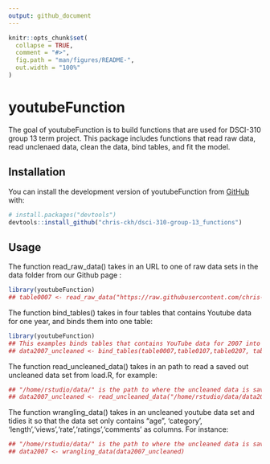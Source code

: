 ```yaml
---
output: github_document
---
```


<!-- README.md is generated from README.Rmd. Please edit that file -->

```r
knitr::opts_chunk$set(
  collapse = TRUE,
  comment = "#>",
  fig.path = "man/figures/README-",
  out.width = "100%"
)
```


# youtubeFunction

<!-- badges: start -->
<!-- badges: end -->

The goal of youtubeFunction is to build functions that are used for DSCI-310 group 13 term project. This package includes functions that read raw data, read unclenaed data, clean the data, bind tables, and fit the model. 

## Installation

You can install the development version of youtubeFunction from [GitHub](https://github.com/) with:

``` r
# install.packages("devtools")
devtools::install_github("chris-ckh/dsci-310-group-13_functions")
```

## Usage

The function read_raw_data() takes in an URL to one of raw data sets in the data folder from our Github page :

```r
library(youtubeFunction)
## table0007 <- read_raw_data("https://raw.githubusercontent.com/chris-ckh/dsci-310-group-13/main/data/0007.txt")
```

The function bind_tables() takes in four tables that contains Youtube data for one year, and binds them into one table:

```r
library(youtubeFunction)
## This examples binds tables that contains YouTube data for 2007 into one table 
## data2007_uncleaned <- bind_tables(table0007,table0107,table0207, table0307)
```

The function read_uncleaned_data() takes in an path to read a saved out uncleaned data set from load.R, for example:

```r
## "/home/rstudio/data/" is the path to where the uncleaned data is saved
## data2007_uncleaned <- read_uncleaned_data("/home/rstudio/data/data2008_not_cleaned.txt")
```

The function wrangling_data() takes in an uncleaned youtube data set and tidies it so that the data set only contains "age", 'category', 'length','views','rate','ratings','comments' as columns. For instance:
```r
## "/home/rstudio/data/" is the path to where the uncleaned data is saved
## data2007 <- wrangling_data(data2007_uncleaned)
```
